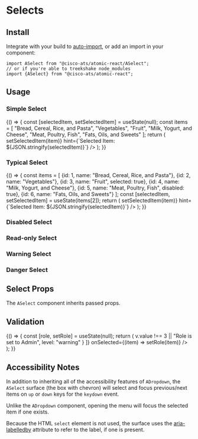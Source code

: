 

<Meta title="Components/Selects" component={ASelect} />

# Selects

## Install

Integrate with your build to [auto-import](?path=/docs/getting-started--page#integrating), or add an import in your component:

```
import ASelect from "@cisco-ats/atomic-react/ASelect";
// or if you're able to treekshake node_modules
import {ASelect} from "@cisco-ats/atomic-react";
```

## Usage

<Preview>
  <Story name="usage-1">
    <div style={{minHeight: 220, minWidth: 250, marginRight: 20}}>
      <h3>Simple Select</h3>
      <YourComponent>
        {() => {
          const [selectedItem, setSelectedItem] = useState(null);
          const items = [
            "Bread, Cereal, Rice, and Pasta",
            "Vegetables",
            "Fruit",
            "Milk, Yogurt, and Cheese",
            "Meat, Poultry, Fish",
            "Fats, Oils, and Sweets"
          ];
          return (
            <ASelect
              label="Food Group"
              items={items}
              placeholder="Pick a Food Group"
              onSelected={(item) => setSelectedItem(item)}
              hint={`Selected Item: ${JSON.stringify(selectedItem)}`}
            />
          );
        }}
      </YourComponent>
    </div>
  </Story>
  <Story name="usage-2">
    <div style={{minHeight: 220, minWidth: 250, marginRight: 20}}>
      <h3>Typical Select</h3>
      <YourComponent>
        {() => {
          const items = [
            {id: 1, name: "Bread, Cereal, Rice, and Pasta"},
            {id: 2, name: "Vegetables"},
            {id: 3, name: "Fruit", selected: true},
            {id: 4, name: "Milk, Yogurt, and Cheese"},
            {id: 5, name: "Meat, Poultry, Fish", disabled: true},
            {id: 6, name: "Fats, Oils, and Sweets"}
          ];
          const [selectedItem, setSelectedItem] = useState(items[2]);
          return (
            <ASelect
              label="Food Group"
              items={items}
              itemText="name"
              itemValue="id"
              placeholder="Pick a Food Group"
              onSelected={(item) => setSelectedItem(item)}
              hint={`Selected Item: ${JSON.stringify(selectedItem)}`}
            />
          );
        }}
      </YourComponent>
    </div>
  </Story>
  <Story name="usage-3">
    <div style={{minHeight: 220, minWidth: 250, marginRight: 20}}>
      <h3>Disabled Select</h3>
      <ASelect
        disabled
        label="Food Group"
        placeholder="Pick a Food Group"
        hint="Hint: Disabled"
      />
    </div>
  </Story>
  <Story name="usage-4">
    <div style={{minHeight: 220, minWidth: 250, marginRight: 20}}>
      <h3>Read-only Select</h3>
      <ASelect
        readOnly
        label="Food Group"
        placeholder="Pick a Food Group"
        hint="Hint: Read-only"
        items={[
          "Bread, Cereal, Rice, and Pasta",
          "Vegetables",
          "Fruit",
          "Milk, Yogurt, and Cheese",
          "Meat, Poultry, Fish",
          "Fats, Oils, and Sweets"
        ]}
      />
    </div>
  </Story>
  <Story name="usage-5">
    <div style={{minHeight: 220, minWidth: 250, marginRight: 20}}>
      <h3>Warning Select</h3>
      <ASelect
        validationState="warning"
        label="Food Group"
        placeholder="Pick a Food Group"
        hint="Hint: Warning"
        itemText="name"
        itemValue="id"
        items={[
          {id: 1, name: "Bread, Cereal, Rice, and Pasta"},
          {id: 2, name: "Vegetables"},
          {id: 3, name: "Fruit"},
          {id: 4, name: "Milk, Yogurt, and Cheese"},
          {id: 5, name: "Meat, Poultry, Fish", disabled: true},
          {id: 6, name: "Fats, Oils, and Sweets"}
        ]}
      />
    </div>
  </Story>
  <Story name="usage-6">
    <div style={{minHeight: 220, minWidth: 250, marginRight: 20}}>
      <h3>Danger Select</h3>
      <ASelect
        validationState="danger"
        label="Food Group"
        placeholder="Pick a Food Group"
        hint="Hint: Danger"
        items={[
          "Bread, Cereal, Rice, and Pasta",
          "Vegetables",
          "Fruit",
          "Milk, Yogurt, and Cheese",
          "Meat, Poultry, Fish",
          "Fats, Oils, and Sweets"
        ]}
      />
    </div>
  </Story>
</Preview>

## Select Props

The `ASelect` component inherits passed props.

<Props of={ASelect} />

## Validation

<Preview>
  <Story name="rules-1">
    <YourComponent>
      {() => {
        const [role, setRole] = useState(null);
        return (
          <ASelect
            items={[
              {value: 0, text: ""},
              {value: 1, text: "Read"},
              {value: 2, text: "Write"},
              {value: 3, text: "Admin"}
            ]}
            label="Role"
            required
            rules={[
              {
                test: (v) => v.value !== 3 || "Role is set to Admin",
                level: "warning"
              }
            ]}
            onSelected={(item) => setRole(item)}
          />
        );
      }}
    </YourComponent>
  </Story>
</Preview>

## Accessibility Notes

In addition to inheriting all of the accessibility features of `ADropdown`,
the `ASelect` surface (the box with chevron) will select and focus previous/next items
on `up` or `down` keys for the `keydown` event.

Unlike the `ADropdown` component, opening the menu will focus the selected item if one exists.

Because the HTML `select` element is not used, the surface uses the
[aria-labelledby](https://www.w3.org/TR/wai-aria/#aria-labelledby) attribute to refer to the
label, if one is present.
